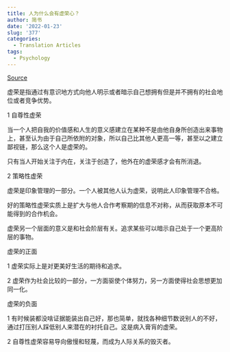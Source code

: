 ```yaml
---
title: 人为什么会有虚荣心？
author: 简书
date: '2022-01-23'
slug: '377'
categories:
  - Translation Articles
tags:
  - Psychology
---
```


[Source](https://www.jianshu.com/p/436d66b84399?utm_source=pocket_mylist)

虚荣是指通过有意识地方式向他人明示或者暗示自己想拥有但是并不拥有的社会地位或者竞争优势。

1 自尊性虚荣

当一个人把自我的价值感和人生的意义感建立在某种不是由他自身所创造出来事物上，甚至认为由于自己所依附的对象，所以自己比其他人更高一等，甚至以之建立鄙视链，那么这个人是虚荣的。

只有当人开始关注于内在，关注于创造了，他外在的虚荣感才会有所消退。

2 策略性虚荣

虚荣是印象管理的一部分。一个人被其他人认为虚荣，说明此人印象管理不合格。

好的策略性虚荣实质上是扩大与他人合作考察期的信息不对称，从而获取原本不可能得到的合作机会。

虚荣另一个层面的意义是和社会阶层有关。追求某些可以暗示自己处于一个更高阶层的事物。

虚荣的正面

1 虚荣实际上是对更美好生活的期待和追求。

2 虚荣作为社会比较的一部分，一方面驱使个体努力，另一方面使得社会思想更加同一化。

虚荣的负面

1 有时候装都没啥证据能装出自己好，那也简单，就找各种细节数说别人的不好，通过打压别人踩低别人来潜在的衬托自己。这是病入膏肓的虚荣。

2 自尊性虚荣容易导向傲慢和轻蔑，而成为人际关系的毁灭者。